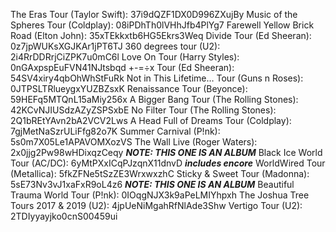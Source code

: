 The Eras Tour (Taylor Swift): 37i9dQZF1DX0D996ZXujBy
Music of the Spheres Tour (Coldplay): 08iPDhTh0lVHhJfb4PlYg7
Farewell Yellow Brick Road (Elton John): 35xTEkkxtb6HG5Ekrs3Weq
Divide Tour (Ed Sheeran): 0z7jpWUKsXGJKAr1jPT6TJ
360 degrees tour (U2): 2i4RrDDRrjCiZPK7u0mC6l
Love On Tour (Harry Styles): 0nGAxpspEuFVN41NJtsbqd
+-=÷x Tour (Ed Sheeran): 54SV4xiry4qbOhWhStFuRk
Not in This Lifetime... Tour (Guns n Roses): 0JTPSLTRlueygxYUZBZsxK
Renaissance Tour (Beyonce): 59HEFq5MTQnL15aMiy256x
A Bigger Bang Tour (The Rolling Stones): 42KCvNJIUSdzAZyZSPSxbE
No Filter Tour (The Rolling Stones): 2Q1bREtYAvn2bA2VCV2Lws
A Head Full of Dreams Tour (Coldplay): 7gjMetNaSzrULiFfg82o7K
Summer Carnival (P!nk): 5s0m7X05Le1APAVOMXozVS
The Wall Live (Roger Waters): 2x0jjg2Pw98wHDixqzCeqy ***NOTE: THIS ONE IS AN ALBUM***
Black Ice World Tour (AC/DC): 6yMtPXxICqPJzqnX11dnvD ***includes encore***
WorldWired Tour (Metallica): 5fkZFNe5tSzZE3WrxwxzhC
Sticky & Sweet Tour (Madonna): 5sE73Nv3vJ1xaFxR9oL4z6 ***NOTE: THIS ONE IS AN ALBUM***
Beautiful Trauma World Tour (P!nk): 0IOqgNJX3k9aPeLMIYhpxh
The Joshua Tree Tours 2017 & 2019 (U2): 4jpUeNiMgahRfNlAde3Shw
Vertigo Tour (U2): 2TDIyyayjko0cnS00459ui